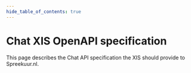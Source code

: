 ```yaml
---
hide_table_of_contents: true
---
```


# Chat XIS OpenAPI specification
This page describes the Chat API specification the XIS should provide to Spreekuur.nl.

<ApiDocMdx id='chat-xis' />